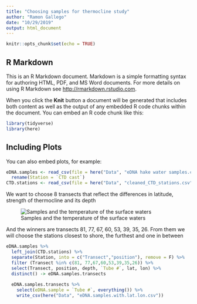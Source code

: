 ```yaml
---
title: "Choosing samples for thermocline study"
author: "Ramon Gallego"
date: "10/29/2019"
output: html_document
---
```


```r
knitr::opts_chunk$set(echo = TRUE)
```

## R Markdown

This is an R Markdown document. Markdown is a simple formatting syntax for authoring HTML, PDF, and MS Word documents. For more details on using R Markdown see <http://rmarkdown.rstudio.com>.

When you click the **Knit** button a document will be generated that includes both content as well as the output of any embedded R code chunks within the document. You can embed an R code chunk like this:

```r
library(tidyverse)
library(here)
```

## Including Plots

You can also embed plots, for example:

```r
eDNA.samples <- read_csv(file = here("Data", "eDNA hake water samples.csv")) %>% 
  rename(Station = `CTD cast`)
CTD.stations <- read_csv(file = here("Data", "cleaned_CTD_stations.csv"))


```

We want to choose 8 transects that reflect the differences in latitude, strength of thermocline and its depth


![Samples and the temperature of the surface waters](../Plots and figures/plots.for.choosing.png)

And the winners are transects 81, 77, 67, 60, 53, 39, 35, 26. From them we will choose the stations closest to shore, the furthest and one in between


```r

eDNA.samples %>% 
  left_join(CTD.stations) %>% 
  separate(Station, into = c("Transect","position"), remove = F) %>% 
  filter (Transect %in% c(81, 77,67,60,53,39,35,26)) %>% 
  select(Transect, position, depth, `Tube #`, lat, lon) %>% 
  distinct() -> eDNA.samples.transects 
  
  eDNA.samples.transects %>% 
    select(eDNA.sample = `Tube #`, everything()) %>% 
    write_csv(here("Data", "eDNA.samples.with.lat.lon.csv"))

```

